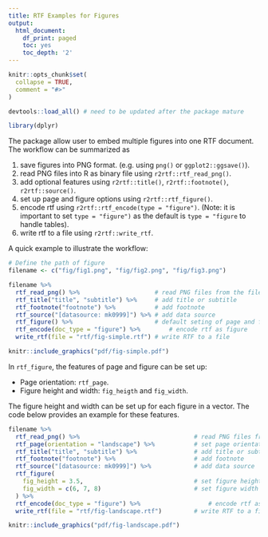```yaml
---
title: RTF Examples for Figures
output:
  html_document:
    df_print: paged
    toc: yes
    toc_depth: '2'
---
```


```r
knitr::opts_chunk$set(
  collapse = TRUE,
  comment = "#>"
)
```

```r
devtools::load_all() # need to be updated after the package mature

library(dplyr)
```

The package allow user to embed multiple figures into one RTF document. The workflow can be summarized as

1. save figures into PNG format. (e.g. using `png()` or `ggplot2::ggsave()`).
1. read PNG files into R as binary file using `r2rtf::rtf_read_png()`.
1. add optional features using `r2rtf::title()`, `r2rtf::footnote()`, `r2rtf::source()`.
1. set up page and figure options using `r2rtf::rtf_figure()`.
1. encode rtf using `r2rtf::rtf_encode(type = "figure")`. (Note: it is important to set `type = "figure")` as the default is `type = "figure` to handle tables).
1. write rtf to a file using `r2rtf::write_rtf`.

A quick example to illustrate the workflow:
```r
# Define the path of figure
filename <- c("fig/fig1.png", "fig/fig2.png", "fig/fig3.png")

filename %>%
  rtf_read_png() %>%                     # read PNG files from the file path
  rtf_title("title", "subtitle") %>%     # add title or subtitle
  rtf_footnote("footnote") %>%           # add footnote
  rtf_source("[datasource: mk0999]") %>% # add data source
  rtf_figure() %>%                       # default seting of page and figure
  rtf_encode(doc_type = "figure") %>%        # encode rtf as figure
  write_rtf(file = "rtf/fig-simple.rtf") # write RTF to a file
```

```r
knitr::include_graphics("pdf/fig-simple.pdf")
```

In `rtf_figure`, the features of page and figure can be set up: 

* Page orientation: `rtf_page`. 
* Figure height and width: `fig_heigth` and `fig_width`.

The figure height and width can be set up for each figure in a vector. 
The code below provides an example for these features.
```r
filename %>%
  rtf_read_png() %>%                                # read PNG files from the file path
  rtf_page(orientation = "landscape") %>%           # set page orientation
  rtf_title("title", "subtitle") %>%                # add title or subtitle
  rtf_footnote("footnote") %>%                      # add footnote
  rtf_source("[datasource: mk0999]") %>%            # add data source
  rtf_figure(
    fig_height = 3.5,                               # set figure height
    fig_width = c(6, 7, 8)                          # set figure width individually.
  ) %>% 
  rtf_encode(doc_type = "figure") %>%                   # encode rtf as figure
  write_rtf(file = "rtf/fig-landscape.rtf")         # write RTF to a file
```

```r
knitr::include_graphics("pdf/fig-landscape.pdf")
```

